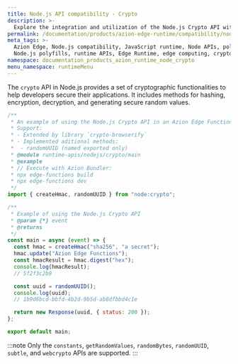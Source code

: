 ```yaml
---
title: Node.js API compatibility - Crypto
description: >-
  Explore the integration and utilization of the Node.js Crypto API within the Azion Runtime. The Crypto module in Node.js provides cryptographic functionality that includes a set of wrappers for OpenSSL's hash, HMAC, cipher, decipher, sign, and verify functions.
permalink: /documentation/products/azion-edge-runtime/compatibility/node/crypto/
meta_tags: >-
  Azion Edge, Node.js compatibility, JavaScript runtime, Node APIs, polyfills,
  Node.js polyfills, runtime APIs, Edge Runtime, edge computing, crypto
namespace: documentation_products_azion_runtime_node_crypto
menu_namespace: runtimeMenu
---
```


The `crypto` API in Node.js provides a set of cryptographic functionalities to help developers secure their applications. It includes methods for hashing, encryption, decryption, and generating secure random values.

```javascript
/**
 * An example of using the Node.js Crypto API in an Azion Edge Function.
 * Support:
 * - Extended by library `crypto-browserify`
 * - Implemented aditional methods:
 *  - randomUUID (named exported only)
 * @module runtime-apis/nodejs/crypto/main
 * @example
 * // Execute with Azion Bundler:
 * npx edge-functions build
 * npx edge-functions dev
 */
import { createHmac, randomUUID } from "node:crypto";

/**
 * Example of using the Node.js Crypto API
 * @param {*} event
 * @returns
 */
const main = async (event) => {
  const hmac = createHmac("sha256", "a secret");
  hmac.update("Azion Edge Functions");
  const hmacResult = hmac.digest("hex");
  console.log(hmacResult);
  // 5f2f3c2b9

  const uuid = randomUUID();
  console.log(uuid);
  // 1b9d6bcd-bbfd-4b2d-9b5d-ab8dfbbd4c1e

  return new Response(uuid, { status: 200 });
};

export default main;
```


:::note
Only the `constants`, `getRandomValues`, `randomBytes`, `randomUUID`, `subtle`, and `webcrypto` APIs are supported.
:::